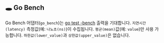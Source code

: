 ## 🕳 Go Bench

Go Bench 어댑터(`go_bench`)는 [go test -bench](https://pkg.go.dev/testing#hdr-Benchmarks) 출력을 기대합니다.
`지연시간(latency)` 측정값(예: `나노초(ns)`)이 수집됩니다.
`평균(mean)`값(예: `value`)만 사용 가능합니다. `하한값(lower_value)`과 `상한값(upper_value)`은 없습니다.